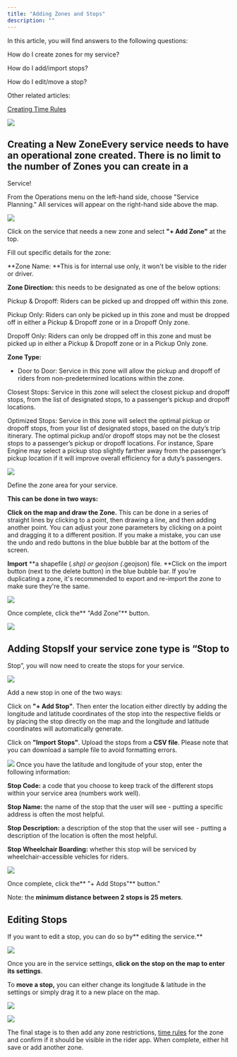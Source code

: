 ```yaml
---
title: "Adding Zones and Stops"
description: ""
---
```


In this article, you will find answers to the following questions:

How do I create zones for my service?

How do I add/import stops?

How do I edit/move a stop?

Other related articles:

[Creating Time Rules](https://help.sparelabs.com/en/articles/8994601-time-rules)

![](https://spare-74fa64f80617.intercom-attachments-1.com/i/o/973144693/bff7c74e46941ab88ca2b1b3/AVIkYM91SCxnpYpiZQaMe1P7KSPm7pxNEw.png?expires=1753820100&signature=5c6c81a7c341f29ab3cf240b4158937ac5cedc699c3885bd4301bc669cfa212d&req=fSckF816m4hcFb4f3HP0gPUKQ6jonqwD2tCAd1hvhIEAHX6hAgqrLu1zfVlO%0AuvE%3D%0A)

## Creating a New ZoneEvery service needs to have an operational zone created.  There is no limit to the number of Zones you can create in a 

Service!

From the Operations menu on the left-hand side, choose "Service Planning." All services will appear on the right-hand side above the map.

![](https://spare-74fa64f80617.intercom-attachments-1.com/i/o/973144696/7237583c6907003ea9fffe3b/1kGANl4fFxTl18qfEh5OyTERVGVXqgfl4Q.png?expires=1753820100&signature=3e8863a4c41a22ca6ff44f8c2e03c9030b404adec86716cc1f9446fab640e58e&req=fSckF816m4hZFb4f3HP0gChdc8ae5zv8JaGPzrMsD0JVg%2BOjXsil99YV31A9%0AQl4%3D%0A)

Click on the service that needs a new zone and select **"+ Add Zone"** at the top.

Fill out specific details for the zone:

**Zone Name: **This is for internal use only, it won't be visible to the rider or driver.

**Zone Direction:** this needs to be designated as one of the below options:

Pickup & Dropoff: Riders can be picked up and dropped off within this zone.

Pickup Only: Riders can only be picked up in this zone and must be dropped off in either a Pickup & Dropoff zone or in a Dropoff Only zone.

Dropoff Only: Riders can only be dropped off in this zone and must be picked up in either a Pickup & Dropoff zone or in a Pickup Only zone.

**Zone Type:**

- Door to Door: Service in this zone will allow the pickup and dropoff of riders from non-predetermined locations within the zone.

Closest Stops: Service in this zone will select the closest pickup and dropoff stops, from the list of designated stops, to a passenger’s pickup and dropoff locations.

Optimized Stops: Service in this zone will select the optimal pickup or dropoff stops, from your list of designated stops, based on the duty’s trip itinerary. The optimal pickup and/or dropoff stops may not be the closest stops to a passenger’s pickup or dropoff locations. For instance, Spare Engine may select a pickup stop slightly farther away from the passenger’s pickup location if it will improve overall efficiency for a duty’s passengers.

![](https://spare-74fa64f80617.intercom-attachments-1.com/i/o/973144700/ffd0784990d08e56f39f7cb9/UktweMWqWjkEOEfgulq89PTzrX8THtxh0g.png?expires=1753820100&signature=5cec1a0bf6d8d9ce2ca5633e075b1a24317563c0b2f59997fa877da95ac3f76b&req=fSckF816moFfFb4f3HP0gOU3PtODHTyYITDLQe%2FPAEmkxZ8meP%2Bw8wYRjoke%0AVUY%3D%0A)

Define the zone area for your service.

**This can be done in two ways:**

**Click on the map and draw the Zone.** This can be done in a series of straight lines by clicking to a point, then drawing a line, and then adding another point. You can adjust your zone parameters by clicking on a point and dragging it to a different position. If you make a mistake, you can use the undo and redo buttons in the blue bubble bar at the bottom of the screen.

**Import** **a shapefile (*.shp) or geojson (*.geojson) file. **Click on the import button (next to the delete button) in the blue bubble bar. If you're duplicating a zone, it's recommended to export and re-import the zone to make sure they're the same.

![](https://spare-74fa64f80617.intercom-attachments-1.com/i/o/973144701/24ea7ff0650eab93e7e0dda6/qyYHfKv-B0C9xlqcVC6ZV5K4JkY2pCGggQ.png?expires=1753820100&signature=c59e47b338e3f21c365c2fa25c0ca8f18572fc00c06d246a52691bc4fb823b5c&req=fSckF816moFeFb4f3HP0gNgmdcDI%2B4nBJXtnHExQSfxR%2BNqw%2BYYLaW09CDqo%0ATYk%3D%0A)

Once complete, click the** "Add Zone"** button.

![](https://spare-74fa64f80617.intercom-attachments-1.com/i/o/973144703/b087279b3b0988a7c8d8ceba/HVUl0oRrFd8uI_wx3EI7Mjiqdb4ca2ecgw.png?expires=1753820100&signature=7d0926df1e5a34a91f53795d5fd1eda1f02a404b08179ba1c27e9f6622cf49a1&req=fSckF816moFcFb4f3HP0gO5sWkUTisvVr%2FSGJLBzciT1V92K6IuLYAV1SN%2FF%0AFn8%3D%0A)

## Adding StopsIf your service zone type is “Stop to 

Stop”, you will now need to create the stops for your service.

![](https://spare-74fa64f80617.intercom-attachments-1.com/i/o/973144705/c93d7a3862d1c4a81904fd33/v_7-8raV8kXgcBl38EAtAyupXY0HhWqwjg.png?expires=1753820100&signature=e8ba6588570fff25838e6e728a02890b6a0ce0a1da4fd75dec4375aa33027662&req=fSckF816moFaFb4f3HP0gP%2FWMtv5o%2Fr7R2O%2F2TS9IIHg7siP2NOBR8L1ZsuK%0AZBA%3D%0A)

Add a new stop in one of the two ways:

Click on **"+ Add Stop"**. Then enter the location either directly by adding the longitude and latitude coordinates of the stop into the respective fields or by placing the stop directly on the map and the longitude and latitude coordinates will automatically generate.

Click on **"Import Stops"**. Upload the stops from a **CSV file**. Please note that you can download a sample file to avoid formatting errors.

![](https://spare-74fa64f80617.intercom-attachments-1.com/i/o/976758036/3d51b62cfbf9d82d44d3ed3b/B_CxYLjoUX0esbVrRvtzJxGPXQEd0Oa9yw.png?expires=1753820100&signature=5ec47a3b9dd9ec145deb4b2c142de5fb9d115d2fadb48203218b7af7c48d491a&req=fSchEcx2nYJZFb4f3HP0gN%2Bz%2B2dK9cQJofYo%2Bjd8qwaf910Fe0hsuYaeYpKo%0A44I%3D%0A)
Once you have the latitude and longitude of your stop, enter the following information:

**Stop Code:** a code that you choose to keep track of the different stops within your service area (numbers work well).

**Stop Name:** the name of the stop that the user will see - putting a specific address is often the most helpful.

**Stop Description:** a description of the stop that the user will see - putting a description of the location is often the most helpful.

**Stop Wheelchair Boarding:** whether this stop will be serviced by wheelchair-accessible vehicles for riders.

![](https://spare-74fa64f80617.intercom-attachments-1.com/i/o/973144708/d8eb6d60d0cfee010fbb0c4e/X8rdpCE3Pi6FC97REidMn8Mzf26nUjScaw.png?expires=1753820100&signature=07e707355662dd24ff7923accfe4f60ebe11b49a87bbe3cb6db318674695570b&req=fSckF816moFXFb4f3HP0gJKRGNksYETvIOVrecGKER18NFUOMObMFEYb8C3O%0A0II%3D%0A)

Once complete, click the** "+ Add Stops"** button."

Note: the **minimum distance between 2 stops is 25 meters**.

## Editing Stops

If you want to edit a stop, you can do so by** editing the service.** 

![](https://spare-74fa64f80617.intercom-attachments-1.com/i/o/973144710/672fc33c87f116139cb32c26/S2BweiqhHGz43mUNuGxx6u87eQ0IFecULg.png?expires=1753820100&signature=670f4cfd31842a3593f10072555f30c3d68a9725568a66062cfc7dde851719d2&req=fSckF816moBfFb4f3HP0gNOn6BMQwo2LS0o1P08kJR9L7OZKFOgodpkmbtCR%0AJ4A%3D%0A)

Once you are in the service settings, **click on the stop on the map to enter its settings**. 

To **move a stop,** you can either change its longitude & latitude in the settings or simply drag it to a new place on the map.

![](https://spare-74fa64f80617.intercom-attachments-1.com/i/o/973144713/a1105627ecb60813e730bfef/dwkqQCISlQP1kZOYT-NT36TY2JigwZkcPA.png?expires=1753820100&signature=10127531b04c24a7aca4c90df15ef1b71b5df2dc64b4373f8693a3210f41775a&req=fSckF816moBcFb4f3HP0gIvoYKgnTFKqr8k%2B%2BZRaud6ydTNEN%2FsRhi1QvBDN%0AuI8%3D%0A)

![](https://spare-74fa64f80617.intercom-attachments-1.com/i/o/973144717/a517a23c307f3b50dc405115/5MR_aEIGjX6Si1O9mUm0-D0-k1yFKssiVQ.png?expires=1753820100&signature=1519889ed922f1dd3a1699da394abc1f46d56bddb608f436efdcfd6f30d4790b&req=fSckF816moBYFb4f3HP0gP7kLlGQWCvy5kZDuMoGPeGZawl0d68%2BmhNJ8acP%0AhhQ%3D%0A)

The final stage is to then add any zone restrictions, [time rules](https://help.sparelabs.com/en/articles/8994601-time-rules) for the zone and confirm if it should be visible in the rider app. When complete, either hit save or add another zone.
